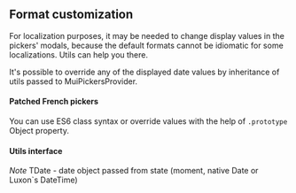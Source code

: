 
<PageMeta title="Formats" />

## Format customization

For localization purposes, it may be needed to change display values in the pickers' modals,
because the default formats cannot be idiomatic for some localizations. Utils can help you there.

<Ad />

It's possible to override any of the displayed date values by inheritance of utils passed to
MuiPickersProvider.

#### Patched French pickers
You can use ES6 class syntax or override values with the help of `.prototype` Object property.

<Example source={FormatsExample} />

#### Utils interface
*Note* TDate - date object passed from state (moment, native Date or Luxon`s DateTime)

<Code language="ts" children={utilsInterfaceCode} />
